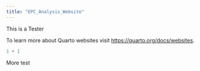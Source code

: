 ```yaml
---
title: "EPC_Analysis_Website"
---
```


This is a Tester

To learn more about Quarto websites visit <https://quarto.org/docs/websites>.

```r
1 + 1
```

More test
